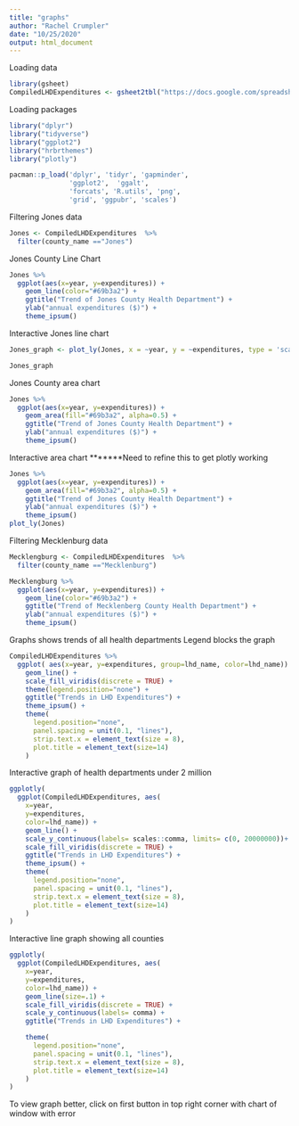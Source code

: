 ```yaml
---
title: "graphs"
author: "Rachel Crumpler"
date: "10/25/2020"
output: html_document
---
```

Loading data
```r
library(gsheet)
CompiledLHDExpenditures <- gsheet2tbl("https://docs.google.com/spreadsheets/d/1Zc10pam92Y1218F90eXn9ri7-a4GQI1vhzING33nNSI/edit#gid=0")
```

Loading packages
```r
library("dplyr")
library("tidyverse")
library("ggplot2")
library("hrbrthemes")
library("plotly")
```


```r
pacman::p_load('dplyr', 'tidyr', 'gapminder',
               'ggplot2',  'ggalt',
               'forcats', 'R.utils', 'png', 
               'grid', 'ggpubr', 'scales')
```


Filtering Jones data
```r
Jones <- CompiledLHDExpenditures  %>%
  filter(county_name =="Jones")
```

Jones County Line Chart
```r
Jones %>%
  ggplot(aes(x=year, y=expenditures)) +
    geom_line(color="#69b3a2") +
    ggtitle("Trend of Jones County Health Department") +
    ylab("annual expenditures ($)") +
    theme_ipsum()
```

Interactive Jones line chart
```r
Jones_graph <- plot_ly(Jones, x = ~year, y = ~expenditures, type = 'scatter', mode = 'lines')

Jones_graph
```


Jones County area chart
```r
Jones %>%
  ggplot(aes(x=year, y=expenditures)) +
    geom_area(fill="#69b3a2", alpha=0.5) +
    ggtitle("Trend of Jones County Health Department") +
    ylab("annual expenditures ($)") +
    theme_ipsum()
```

Interactive area chart
*******Need to refine this to get plotly working
```r
Jones %>%
  ggplot(aes(x=year, y=expenditures)) +
    geom_area(fill="#69b3a2", alpha=0.5) +
    ggtitle("Trend of Jones County Health Department") +
    ylab("annual expenditures ($)") +
    theme_ipsum()
plot_ly(Jones)
```


Filtering Mecklenburg data
```r
Mecklengburg <- CompiledLHDExpenditures  %>%
  filter(county_name =="Mecklenburg")
```


```r
Mecklengburg %>%
  ggplot(aes(x=year, y=expenditures)) +
    geom_line(color="#69b3a2") +
    ggtitle("Trend of Mecklenberg County Health Department") +
    ylab("annual expenditures ($)") +
    theme_ipsum()
```


Graphs shows trends of all health departments
Legend blocks the graph
```r
CompiledLHDExpenditures %>%
  ggplot( aes(x=year, y=expenditures, group=lhd_name, color=lhd_name)) +
    geom_line() +
    scale_fill_viridis(discrete = TRUE) +
    theme(legend.position="none") +
    ggtitle("Trends in LHD Expenditures") +
    theme_ipsum() +
    theme(
      legend.position="none",
      panel.spacing = unit(0.1, "lines"),
      strip.text.x = element_text(size = 8),
      plot.title = element_text(size=14)
    )
```

Interactive graph of health departments under 2 million

```r
ggplotly(
  ggplot(CompiledLHDExpenditures, aes(
    x=year, 
    y=expenditures, 
    color=lhd_name)) +
    geom_line() +
    scale_y_continuous(labels= scales::comma, limits= c(0, 20000000))+
    scale_fill_viridis(discrete = TRUE) +
    ggtitle("Trends in LHD Expenditures") +
    theme_ipsum() +
    theme(
      legend.position="none",
      panel.spacing = unit(0.1, "lines"),
      strip.text.x = element_text(size = 8),
      plot.title = element_text(size=14)
    )
)
```
Interactive line graph showing all counties
```r
ggplotly(
  ggplot(CompiledLHDExpenditures, aes(
    x=year, 
    y=expenditures, 
    color=lhd_name)) +
    geom_line(size=.1) +
    scale_fill_viridis(discrete = TRUE) +
    scale_y_continuous(labels= comma) +
    ggtitle("Trends in LHD Expenditures") +

    theme(
      legend.position="none",
      panel.spacing = unit(0.1, "lines"),
      strip.text.x = element_text(size = 8),
      plot.title = element_text(size=14)
    )
)
```
To view graph better, click on first button in top right corner with chart of window with error
